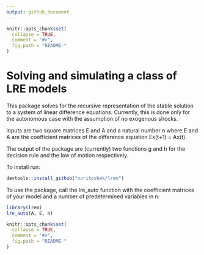 ```yaml
---
output: github_document
---
```


<!-- README.md is generated from README.Rmd. Please edit that file -->

```r
knitr::opts_chunk$set(
  collapse = TRUE,
  comment = "#>",
  fig.path = "README-"
)
```


# Solving and simulating a class of LRE models {-}

This package solves for the recursive representation of the stable solution to a system of linear difference equations. Currently, this is done only for the autonomous case with the assumption of no exogenous shocks. 

Inputs are two square matrices E and A and a natural number n where E and A are the coefficient matrices of the difference equation Ex(t+1) = Ax(t). 

The output of the package are (currently) two functions g and h for the decision rule and the law of motion respectively.

To install run:

```r
devtools::install_github("nuritovbek/lrem")
```
To use the package, call the lre_auto function with the coefficient matrices of your model and a number of predetermined variables in n:

```r
library(lrem)
lre_auto(A, E, n)
```



```r
knitr::opts_chunk$set(
  collapse = TRUE,
  comment = "#>",
  fig.path = "README-"
)
```

